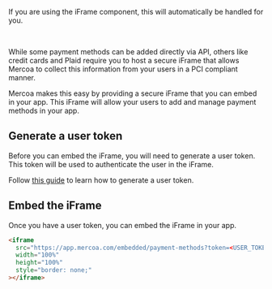<Callout intent="info">If you are using the iFrame component, this will automatically be handled for you.</Callout>

<br />

While some payment methods can be added directly via API, others like credit cards and Plaid require you to host a secure iFrame that allows Mercoa to collect this information from your users in a PCI compliant manner.

Mercoa makes this easy by providing a secure iFrame that you can embed in your app. This iFrame will allow your users to add and manage payment methods in your app.

## Generate a user token

Before you can embed the iFrame, you will need to generate a user token. This token will be used to authenticate the user in the iFrame.

Follow [this guide](/home/i-frame-quick-start#create-an-auth-token-for-the-entity) to learn how to generate a user token.

## Embed the iFrame

Once you have a user token, you can embed the iFrame in your app.

```html
<iframe
  src="https://app.mercoa.com/embedded/payment-methods?token=<USER_TOKEN>"
  width="100%"
  height="100%"
  style="border: none;"
></iframe>
```
